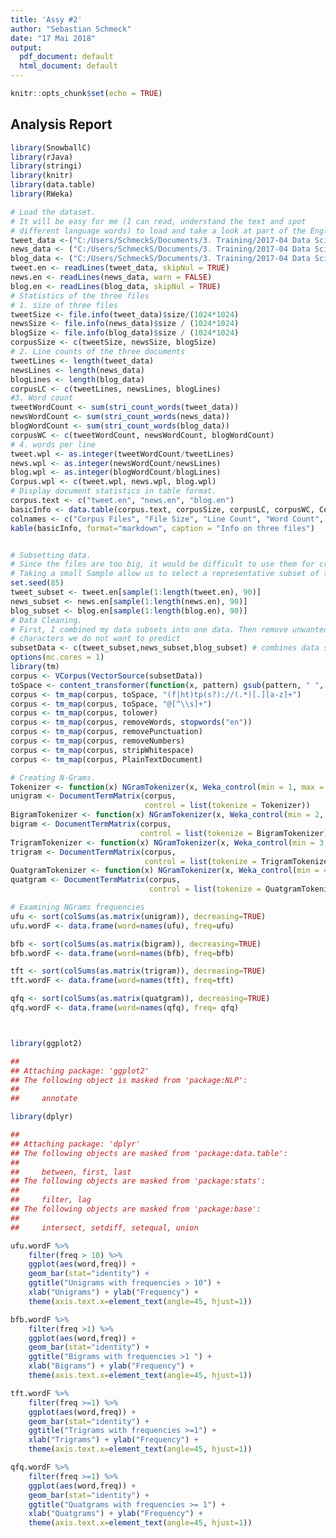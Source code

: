 ---
title: 'Assy #2'
author: "Sebastian Schmeck"
date: "17 Mai 2018"
output:
  pdf_document: default
  html_document: default
---

```{r setup, include=FALSE}
knitr::opts_chunk$set(echo = TRUE)
```

## Analysis Report


```{r cars}
library(SnowballC)
library(rJava)
library(stringi)
library(knitr)
library(data.table)
library(RWeka)

# Load the dataset.
# It will be easy for me (I can read, understand the text and spot 
# different language words) to load and take a look at part of the English dataset.
tweet_data <-("C:/Users/SchmeckS/Documents/3. Training/2017-04 Data Science/10_capstone project/final/en_US/en_US.twitter.txt")
news_data <- ("C:/Users/SchmeckS/Documents/3. Training/2017-04 Data Science/10_capstone project/final/en_US/en_US.news.txt")
blog_data <- ("C:/Users/SchmeckS/Documents/3. Training/2017-04 Data Science/10_capstone project/final/en_US/en_US.blogs.txt")
tweet.en <- readLines(tweet_data, skipNul = TRUE)
news.en <- readLines(news_data, warn = FALSE)
blog.en <- readLines(blog_data, skipNul = TRUE)
# Statistics of the three files
# 1. size of three files
tweetSize <- file.info(tweet_data)$size/(1024*1024)
newsSize <- file.info(news_data)$size / (1024*1024)
blogSize <- file.info(blog_data)$size / (1024*1024)
corpusSize <- c(tweetSize, newsSize, blogSize)
# 2. Line counts of the three documents
tweetLines <- length(tweet_data)
newsLines <- length(news_data)
blogLines <- length(blog_data)
corpusLC <- c(tweetLines, newsLines, blogLines)
#3. Word count
tweetWordCount <- sum(stri_count_words(tweet_data))
newsWordCount <- sum(stri_count_words(news_data))
blogWordCount <- sum(stri_count_words(blog_data))
corpusWC <- c(tweetWordCount, newsWordCount, blogWordCount)
# 4. words per line
tweet.wpl <- as.integer(tweetWordCount/tweetLines)
news.wpl <- as.integer(newsWordCount/newsLines)
blog.wpl <- as.integer(blogWordCount/blogLines)
Corpus.wpl <- c(tweet.wpl, news.wpl, blog.wpl)
# Display document statistics in table format.
corpus.text <- c("tweet.en", "news.en", "blog.en")
basicInfo <- data.table(corpus.text, corpusSize, corpusLC, corpusWC, Corpus.wpl)
colnames <- c("Corpus Files", "File Size", "Line Count", "Word Count", "Words per Line" )
kable(basicInfo, format="markdown", caption = "Info on three files")


# Subsetting data.
# Since the files are too big, it would be difficult to use them for creating an n-gram. 
# Taking a small Sample allow us to select a representative subset of the dataset which we can work with.
set.seed(85)
tweet_subset <- tweet.en[sample(1:length(tweet.en), 90)]
news_subset <- news.en[sample(1:length(news.en), 90)]
blog_subset <- blog.en[sample(1:length(blog.en), 90)]
# Data Cleaning.
# First, I combined my data subsets into one data. Then remove unwanted charaters such as non english 
# characters we do not want to predict
subsetData <- c(tweet_subset,news_subset,blog_subset) # combines data subsets
options(mc.cores = 1)
library(tm)
corpus <- VCorpus(VectorSource(subsetData))
toSpace <- content_transformer(function(x, pattern) gsub(pattern, " ", x))
corpus <- tm_map(corpus, toSpace, "(f|ht)tp(s?)://(.*)[.][a-z]+")
corpus <- tm_map(corpus, toSpace, "@[^\\s]+")
corpus <- tm_map(corpus, tolower)
corpus <- tm_map(corpus, removeWords, stopwords("en"))
corpus <- tm_map(corpus, removePunctuation)
corpus <- tm_map(corpus, removeNumbers)
corpus <- tm_map(corpus, stripWhitespace)
corpus <- tm_map(corpus, PlainTextDocument)

# Creating N-Grams.
Tokenizer <- function(x) NGramTokenizer(x, Weka_control(min = 1, max = 1))
unigram <- DocumentTermMatrix(corpus, 
                              control = list(tokenize = Tokenizer))
BigramTokenizer <- function(x) NGramTokenizer(x, Weka_control(min = 2, max = 2))
bigram <- DocumentTermMatrix(corpus, 
                             control = list(tokenize = BigramTokenizer))
TrigramTokenizer <- function(x) NGramTokenizer(x, Weka_control(min = 3, max = 3))
trigram <- DocumentTermMatrix(corpus, 
                              control = list(tokenize = TrigramTokenizer))
QuatgramTokenizer <- function(x) NGramTokenizer(x, Weka_control(min = 4, max = 4))
quatgram <- DocumentTermMatrix(corpus, 
                               control = list(tokenize = QuatgramTokenizer))

# Examining NGrams frequencies
ufu <- sort(colSums(as.matrix(unigram)), decreasing=TRUE)
ufu.wordF <- data.frame(word=names(ufu), freq=ufu)

bfb <- sort(colSums(as.matrix(bigram)), decreasing=TRUE)
bfb.wordF <- data.frame(word=names(bfb), freq=bfb)

tft <- sort(colSums(as.matrix(trigram)), decreasing=TRUE)
tft.wordF <- data.frame(word=names(tft), freq=tft)

qfq <- sort(colSums(as.matrix(quatgram)), decreasing=TRUE)
qfq.wordF <- data.frame(word=names(qfq), freq= qfq)



library(ggplot2)

## 
## Attaching package: 'ggplot2'
## The following object is masked from 'package:NLP':
## 
##     annotate

library(dplyr)

## 
## Attaching package: 'dplyr'
## The following objects are masked from 'package:data.table':
## 
##     between, first, last
## The following objects are masked from 'package:stats':
## 
##     filter, lag
## The following objects are masked from 'package:base':
## 
##     intersect, setdiff, setequal, union

ufu.wordF %>% 
    filter(freq > 10) %>%
    ggplot(aes(word,freq)) +
    geom_bar(stat="identity") +
    ggtitle("Unigrams with frequencies > 10") +
    xlab("Unigrams") + ylab("Frequency") +
    theme(axis.text.x=element_text(angle=45, hjust=1))

bfb.wordF %>% 
    filter(freq >1) %>%
    ggplot(aes(word,freq)) +
    geom_bar(stat="identity") +
    ggtitle("Bigrams with frequencies >1 ") +
    xlab("Bigrams") + ylab("Frequency") +
    theme(axis.text.x=element_text(angle=45, hjust=1))

tft.wordF %>% 
    filter(freq >=1) %>%
    ggplot(aes(word,freq)) +
    geom_bar(stat="identity") +
    ggtitle("Trigrams with frequencies >=1") +
    xlab("Trigrams") + ylab("Frequency") +
    theme(axis.text.x=element_text(angle=45, hjust=1))

qfq.wordF %>% 
    filter(freq >=1) %>%
    ggplot(aes(word,freq)) +
    geom_bar(stat="identity") +
    ggtitle("Quatgrams with frequencies >= 1") +
    xlab("Quatgrams") + ylab("Frequency") +
    theme(axis.text.x=element_text(angle=45, hjust=1))


```

